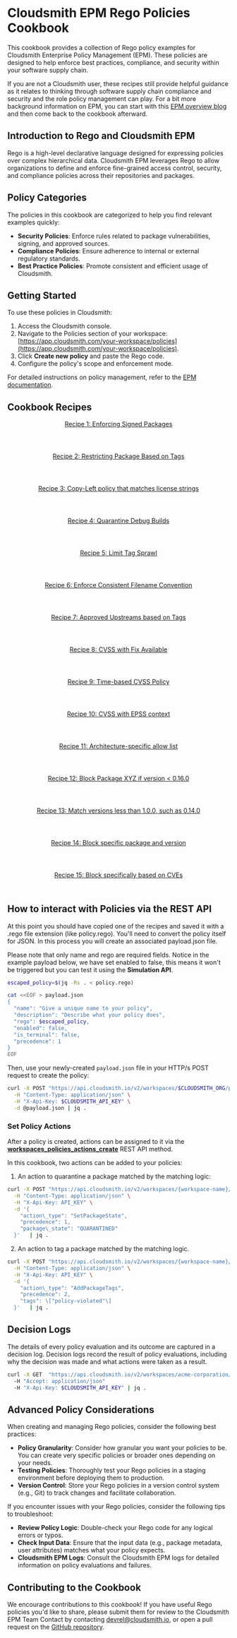 
# Cloudsmith EPM Rego Policies Cookbook

This cookbook provides a collection of Rego policy examples for Cloudsmith Enterprise Policy Management (EPM). These policies are designed to help enforce best practices, compliance, and security within your software supply chain.

If you are not a Cloudsmith user, these recipes still provide helpful guidance as it relates to thinking through software supply chain compliance and security and the role policy management can play. For a bit more background information on EPM, you can start with this [EPM overview blog](https://cloudsmith.com/blog/policy-as-code-automation-with-epm) and then come back to the cookbook afterward.

## Introduction to Rego and Cloudsmith EPM

Rego is a high-level declarative language designed for expressing policies over complex hierarchical data. Cloudsmith EPM leverages Rego to allow organizations to define and enforce fine-grained access control, security, and compliance policies across their repositories and packages.

## Policy Categories

The policies in this cookbook are categorized to help you find relevant examples quickly:

- **Security Policies**: Enforce rules related to package vulnerabilities, signing, and approved sources.  
- **Compliance Policies**: Ensure adherence to internal or external regulatory standards.  
- **Best Practice Policies**: Promote consistent and efficient usage of Cloudsmith.

## Getting Started

To use these policies in Cloudsmith:

1. Access the Cloudsmith console.  
2. Navigate to the Policies section of your workspace: [https://app.cloudsmith.com/your-workspace/policies](https://app.cloudsmith.com/your-workspace/policies).
3. Click **Create new policy** and paste the Rego code.
4. Configure the policy's scope and enforcement mode.

For detailed instructions on policy management, refer to the [EPM documentation](/supply-chain-security/epm).

## Cookbook Recipes

<div className={styles.iconGrid}>
  <a href="epm-rego-cookbook/recipe-1" className={styles.iconWrapper}>
    <header>
      <span className={'headlineXXXS'}>Recipe 1: Enforcing Signed Packages</span>
    </header>
    <footer>
      <Icon name={'rego'} as="svg" title="Recipe" className={styles.logo} width={24} height={24} />
      <Icon name={'arrowRight'} as="svg" title="Go to recipe" className={styles.arrowIcon} width={24} height={24} />
    </footer>
  </a>
  <a href="epm-rego-cookbook/recipe-2" className={styles.iconWrapper}>
    <header>
      <span className={'headlineXXXS'}>Recipe 2: Restricting Package Based on Tags</span>
    </header>
    <footer>
      <Icon name={'rego'} as="svg" title="Recipe" className={styles.logo} width={24} height={24} />
      <Icon name={'arrowRight'} as="svg" title="Go to recipe" className={styles.arrowIcon} width={24} height={24} />
    </footer>
  </a>
  <a href="epm-rego-cookbook/recipe-3" className={styles.iconWrapper}>
    <header>
      <span className={'headlineXXXS'}>Recipe 3: Copy-Left policy that matches license strings</span>
    </header>
    <footer>
      <Icon name={'rego'} as="svg" title="Recipe" className={styles.logo} width={24} height={24} />
      <Icon name={'arrowRight'} as="svg" title="Go to recipe" className={styles.arrowIcon} width={24} height={24} />
    </footer>
  </a>
  <a href="epm-rego-cookbook/recipe-4" className={styles.iconWrapper}>
    <header>
      <span className={'headlineXXXS'}>Recipe 4: Quarantine Debug Builds</span>
    </header>
    <footer>
      <Icon name={'rego'} as="svg" title="Recipe" className={styles.logo} width={24} height={24} />
      <Icon name={'arrowRight'} as="svg" title="Go to recipe" className={styles.arrowIcon} width={24} height={24} />
    </footer>
  </a>
  <a href="epm-rego-cookbook/recipe-5" className={styles.iconWrapper}>
    <header>
      <span className={'headlineXXXS'}>Recipe 5: Limit Tag Sprawl</span>
    </header>
    <footer>
      <Icon name={'rego'} as="svg" title="Recipe" className={styles.logo} width={24} height={24} />
      <Icon name={'arrowRight'} as="svg" title="Go to recipe" className={styles.arrowIcon} width={24} height={24} />
    </footer>
  </a>
  <a href="epm-rego-cookbook/recipe-6" className={styles.iconWrapper}>
    <header>
      <span className={'headlineXXXS'}>Recipe 6: Enforce Consistent Filename Convention</span>
    </header>
    <footer>
      <Icon name={'rego'} as="svg" title="Recipe" className={styles.logo} width={24} height={24} />
      <Icon name={'arrowRight'} as="svg" title="Go to recipe" className={styles.arrowIcon} width={24} height={24} />
    </footer>
  </a>
  <a href="epm-rego-cookbook/recipe-7" className={styles.iconWrapper}>
    <header>
      <span className={'headlineXXXS'}>Recipe 7: Approved Upstreams based on Tags</span>
    </header>
    <footer>
      <Icon name={'rego'} as="svg" title="Recipe" className={styles.logo} width={24} height={24} />
      <Icon name={'arrowRight'} as="svg" title="Go to recipe" className={styles.arrowIcon} width={24} height={24} />
    </footer>
  </a>
  <a href="epm-rego-cookbook/recipe-8" className={styles.iconWrapper}>
    <header>
      <span className={'headlineXXXS'}>Recipe 8: CVSS with Fix Available</span>
    </header>
    <footer>
      <Icon name={'rego'} as="svg" title="Recipe" className={styles.logo} width={24} height={24} />
      <Icon name={'arrowRight'} as="svg" title="Go to recipe" className={styles.arrowIcon} width={24} height={24} />
    </footer>
  </a>
  <a href="epm-rego-cookbook/recipe-9" className={styles.iconWrapper}>
    <header>
      <span className={'headlineXXXS'}>Recipe 9: Time-based CVSS Policy</span>
    </header>
    <footer>
      <Icon name={'rego'} as="svg" title="Recipe" className={styles.logo} width={24} height={24} />
      <Icon name={'arrowRight'} as="svg" title="Go to recipe" className={styles.arrowIcon} width={24} height={24} />
    </footer>
  </a>
  <a href="epm-rego-cookbook/recipe-10" className={styles.iconWrapper}>
    <header>
      <span className={'headlineXXXS'}>Recipe 10: CVSS with EPSS context</span>
    </header>
    <footer>
      <Icon name={'rego'} as="svg" title="Recipe" className={styles.logo} width={24} height={24} />
      <Icon name={'arrowRight'} as="svg" title="Go to recipe" className={styles.arrowIcon} width={24} height={24} />
    </footer>
  </a>
  <a href="epm-rego-cookbook/recipe-11" className={styles.iconWrapper}>
    <header>
      <span className={'headlineXXXS'}>Recipe 11: Architecture-specific allow list</span>
    </header>
    <footer>
      <Icon name={'rego'} as="svg" title="Recipe" className={styles.logo} width={24} height={24} />
      <Icon name={'arrowRight'} as="svg" title="Go to recipe" className={styles.arrowIcon} width={24} height={24} />
    </footer>
  </a>
  <a href="epm-rego-cookbook/recipe-12" className={styles.iconWrapper}>
    <header>
      <span className={'headlineXXXS'}>Recipe 12: Block Package XYZ if version < 0.16.0</span>
    </header>
    <footer>
      <Icon name={'rego'} as="svg" title="Recipe" className={styles.logo} width={24} height={24} />
      <Icon name={'arrowRight'} as="svg" title="Go to recipe" className={styles.arrowIcon} width={24} height={24} />
    </footer>
  </a>
  <a href="epm-rego-cookbook/recipe-13" className={styles.iconWrapper}>
    <header>
      <span className={'headlineXXXS'}>Recipe 13: Match versions less than 1.0.0, such as 0.14.0</span>
    </header>
    <footer>
      <Icon name={'rego'} as="svg" title="Recipe" className={styles.logo} width={24} height={24} />
      <Icon name={'arrowRight'} as="svg" title="Go to recipe" className={styles.arrowIcon} width={24} height={24} />
    </footer>
  </a>
  <a href="epm-rego-cookbook/recipe-14" className={styles.iconWrapper}>
    <header>
      <span className={'headlineXXXS'}>Recipe 14: Block specific package and version</span>
    </header>
    <footer>
      <Icon name={'rego'} as="svg" title="Recipe" className={styles.logo} width={24} height={24} />
      <Icon name={'arrowRight'} as="svg" title="Go to recipe" className={styles.arrowIcon} width={24} height={24} />
    </footer>
  </a>
  <a href="epm-rego-cookbook/recipe-15" className={styles.iconWrapper}>
    <header>
      <span className={'headlineXXXS'}>Recipe 15: Block specifically based on CVEs</span>
    </header>
    <footer>
      <Icon name={'rego'} as="svg" title="Recipe" className={styles.logo} width={24} height={24} />
      <Icon name={'arrowRight'} as="svg" title="Go to recipe" className={styles.arrowIcon} width={24} height={24} />
    </footer>
  </a>
</div>


## How to interact with Policies via the REST API

At this point you should have copied one of the recipes and saved it with a .rego file extension (like policy.rego). You'll need to convert the policy itself for JSON. In this process you will create an associated payload.json file.

Please note that only name and rego are required fields. Notice in the example payload below, we have set enabled to false, this means it won't be triggered but you can test it using the **Simulation API**.

```bash
escaped_policy=$(jq -Rs . < policy.rego)

cat <<EOF > payload.json
{
  "name": "Give a unique name to your policy",
  "description": "Describe what your policy does",
  "rego": $escaped_policy,
  "enabled": false,
  "is_terminal": false,
  "precedence": 1
}
EOF
```

Then, use your newly-created `payload.json` file in your HTTP/s POST request to create the policy:

```bash
curl -X POST "https://api.cloudsmith.io/v2/workspaces/$CLOUDSMITH_ORG/policies/" \
  -H "Content-Type: application/json" \
  -H "X-Api-Key: $CLOUDSMITH_API_KEY" \
  -d @payload.json | jq .
```

### Set Policy Actions

After a policy is created, actions can be assigned to it via the [**workspaces_policies_actions_create**](https://api.cloudsmith.io/v2/redoc/#tag/workspaces/operation/workspaces_policies_actions_create) REST API method.

In this cookbook, two actions can be added to your policies:

1. An action to quarantine a package matched by the matching logic:

```bash
curl -X POST "https://api.cloudsmith.io/v2/workspaces/{workspace-name}/policies/{POLICY\_SLUG}/actions/" \
  -H "Content-Type: application/json" \
  -H "X-Api-Key: API_KEY" \
  -d '{  
    "action\_type": "SetPackageState",  
    "precedence": 1,  
    "package\_state": "QUARANTINED"  
  }'   | jq .
```

2. An action to tag a package matched by the matching logic.

```bash
curl -X POST "https://api.cloudsmith.io/v2/workspaces/{workspace-name}/policies/{POLICY\_SLUG}/actions/" \
  -H "Content-Type: application/json" \
  -H "X-Api-Key: API_KEY" \
  -d '{  
    "action\_type": "AddPackageTags",  
    "precedence": 2,  
    "tags": \["policy-violated"\]  
  }'   | jq .
```

## Decision Logs

The details of every policy evaluation and its outcome are captured in a decision log. Decision logs record the result of policy evaluations, including why the decision was made and what actions were taken as a result.

```bash
curl -X GET  "https://api.cloudsmith.io/v2/workspaces/acme-corporation/policies/decision_logs/?policy=$SLUG_PERM"   
  -H "Accept: application/json"   
  -H "X-Api-Key: $CLOUDSMITH_API_KEY" | jq .
```

## Advanced Policy Considerations

When creating and managing Rego policies, consider the following best practices:

- **Policy Granularity**: Consider how granular you want your policies to be. You can create very specific policies or broader ones depending on your needs.
- **Testing Policies**: Thoroughly test your Rego policies in a staging environment before deploying them to production.
- **Version Control**: Store your Rego policies in a version control system (e.g., Git) to track changes and facilitate collaboration.

If you encounter issues with your Rego policies, consider the following tips to troubleshoot:

- **Review Policy Logic**:  Double-check your Rego code for any logical errors or typos.  
- **Check Input Data**:  Ensure that the input data (e.g., package metadata, user attributes) matches what your policy expects.  
- **Cloudsmith EPM Logs**: Consult the Cloudsmith EPM logs for detailed information on policy evaluations and failures.

## Contributing to the Cookbook

We encourage contributions to this cookbook! If you have useful Rego policies you'd like to share, please submit them for review to the Cloudsmith EPM Team Contact by contacting [devrel@cloudsmith.io](devrel@cloudsmith.io), or open a pull request on the [GitHub repository](https://github.com/cloudsmith-io/rego-recipes).